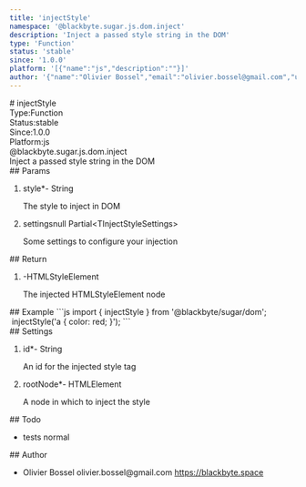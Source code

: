 ```yaml
---
title: 'injectStyle'
namespace: '@blackbyte.sugar.js.dom.inject'
description: 'Inject a passed style string in the DOM'
type: 'Function'
status: 'stable'
since: '1.0.0'
platform: '[{"name":"js","description":""}]'
author: '{"name":"Olivier Bossel","email":"olivier.bossel@gmail.com","url":"https://blackbyte.space"}'
---
```

<div class="docmap -mdx">
# injectStyle
<div class="docmap_metas">
<div class="docmap_type"><span class="docmap_type-label">Type:</span><span class="docmap_type-value">Function</span></div>
<div class="docmap_status"><span class="docmap_status-label">Status:</span><span class="docmap_status-value -stable">stable</span></div>
<div class="docmap_since"><span class="docmap_since-label">Since:</span><span class="docmap_since-value">1.0.0</span></div>
<div class="docmap_platform"><span class="docmap_platform-label">Platform:</span><span class="docmap_platform-value -js">js</span></div>
</div>
<div class="docmap_namespace">@blackbyte.sugar.js.dom.inject</div>
<div class="docmap_description typo-lead typo-format">
Inject a passed style string in the DOM
</div>
<div class="docmap_params">
## Params
<ol class="docmap_list">
<li class="docmap_item">
<span class="docmap_name">style<span class="docmap_required">*</span></span><span class="docmap_default">-</span> <span class="docmap_type">String</span>
<p class="docmap_description">The style to inject in DOM</p>
</li>
<li class="docmap_item">
<span class="docmap_name">settings</span><span class="docmap_default">null</span> <span class="docmap_type">Partial&lt;TInjectStyleSettings&gt;</span>
<p class="docmap_description">Some settings to configure your injection</p>
</li>
</ol>
</div>
<div class="docmap_return">
## Return
<ol class="docmap_list">
<li class="docmap_item">
<span class="docmap_default">-</span><span class="docmap_type">HTMLStyleElement</span>
<p class="docmap_description">The injected HTMLStyleElement node</p>
</li>
</ol>
</div>
<div class="docmap_examples">
## Example
<s-code language="js" header>
```js
import { injectStyle } from '@blackbyte/sugar/dom';
 injectStyle('a { color: red; }');
```
</s-code>
</div>
<div class="docmap_settings">
## Settings
<ol class="docmap_list">
<li class="docmap_item">
<span class="docmap_name">id<span class="docmap_required">*</span></span><span class="docmap_default">-</span> <span class="docmap_type">String</span>
<p class="docmap_description">An id for the injected style tag</p>
</li>
<li class="docmap_item">
<span class="docmap_name">rootNode<span class="docmap_required">*</span></span><span class="docmap_default">-</span> <span class="docmap_type">HTMLElement</span>
<p class="docmap_description">A node in which to inject the style</p>
</li>
</ol>
</div>
<div class="docmap_todo">
## Todo
<ul class="docmap_list">
<li class="docmap_item">
<span class="docmap_description">tests</span>
<span class="docmap_priority -normal">normal</span>
</li>
</ul>
</div>
<div class="docmap_author">
## Author
<ul class="docmap_list">
<li class="docmap_item">
<span class="docmap_name">Olivier Bossel</span>
<span class="docmap_email">olivier.bossel@gmail.com</span>
<a href="https://blackbyte.space" target="_blank" class="docmap_url">https://blackbyte.space</a>
</li>
</ul>
</div>
</div>